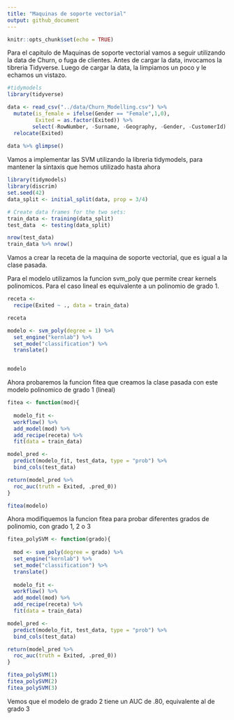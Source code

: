 ```yaml
---
title: "Maquinas de soporte vectorial"
output: github_document
---
```


```r
knitr::opts_chunk$set(echo = TRUE)
```

Para el capitulo de Maquinas de soporte vectorial vamos a seguir utilizando la data de Churn, o fuga de clientes. Antes de cargar la data, invocamos la tibreria Tidyverse. Luego de cargar la data, la limpiamos un poco y le echamos un vistazo. 

```r
#tidymodels
library(tidyverse)

data <- read_csv("../data/Churn_Modelling.csv") %>% 
  mutate(is_female = ifelse(Gender == "Female",1,0),
         Exited = as.factor(Exited)) %>% 
        select(-RowNumber, -Surname, -Geography, -Gender, -CustomerId) %>% 
  relocate(Exited)
 
data %>% glimpse()

```

Vamos a implementar las SVM utilizando la libreria tidymodels, para mantener la sintaxis que hemos utilizado hasta ahora

```r
library(tidymodels)
library(discrim) 
set.seed(42)
data_split <- initial_split(data, prop = 3/4)

# Create data frames for the two sets:
train_data <- training(data_split)
test_data  <- testing(data_split)

nrow(test_data)
train_data %>% nrow()
```

Vamos a crear la receta de la maquina de soporte vectorial, que es igual a la clase pasada.

Para el modelo utilizamos la funcion svm_poly que permite crear kernels polinomicos. Para el caso lineal es equivalente a un polinomio de grado 1. 

```r
receta <- 
  recipe(Exited ~ ., data = train_data) 

receta

modelo <- svm_poly(degree = 1) %>% 
  set_engine("kernlab") %>% 
  set_mode("classification") %>% 
  translate()


modelo
```
Ahora probaremos la funcion fitea que creamos la clase pasada con este modelo polinomico de grado 1 (lineal)

```r
fitea <- function(mod){
  
  modelo_fit <- 
  workflow() %>% 
  add_model(mod) %>% 
  add_recipe(receta) %>% 
  fit(data = train_data)

model_pred <- 
  predict(modelo_fit, test_data, type = "prob") %>% 
  bind_cols(test_data) 

return(model_pred %>% 
  roc_auc(truth = Exited, .pred_0))
}

fitea(modelo)
```

Ahora modifiquemos la funcion fitea para probar diferentes grados de polinomio, con grado 1, 2 o 3

```r
fitea_polySVM <- function(grado){
  
  mod <- svm_poly(degree = grado) %>% 
  set_engine("kernlab") %>% 
  set_mode("classification") %>% 
  translate()
  
  modelo_fit <- 
  workflow() %>% 
  add_model(mod) %>% 
  add_recipe(receta) %>% 
  fit(data = train_data)

model_pred <- 
  predict(modelo_fit, test_data, type = "prob") %>% 
  bind_cols(test_data) 

return(model_pred %>% 
  roc_auc(truth = Exited, .pred_0))
}

fitea_polySVM(1)
fitea_polySVM(2)
fitea_polySVM(3)

```
Vemos que el modelo de grado 2 tiene un AUC de .80, equivalente al de grado 3
